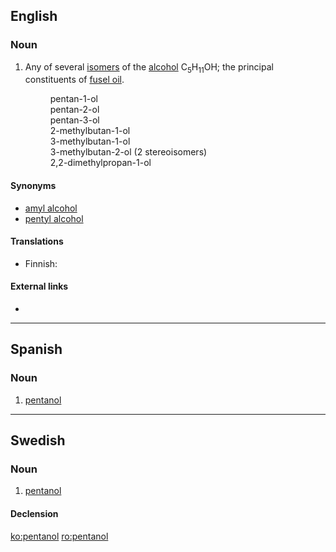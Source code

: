 ==English==
{{wikipedia}}

===Noun===
{{en-noun}}

# {{context|organic compound|lang=en}} Any of several [[isomer]]s of the [[alcohol]] C<sub>5</sub>H<sub>11</sub>OH; the principal constituents of [[fusel oil]].
#: pentan-1-ol
#: pentan-2-ol
#: pentan-3-ol
#: 2-methylbutan-1-ol
#: 3-methylbutan-1-ol
#: 3-methylbutan-2-ol (2 stereoisomers)
#: 2,2-dimethylpropan-1-ol

====Synonyms====
* [[amyl alcohol]]
* [[pentyl alcohol]]

====Translations====
{{trans-top|isomer}}
* Finnish: {{t|fi|amyylialkoholi}}
{{trans-mid}}
{{trans-bottom}}

====External links====
* {{pedialite|Amyl alcohol}}

----

==Spanish==
{{wikipedia|lang=es}}

===Noun===
{{es-noun|m|es}}

# {{context|organic compound|lang=es}} [[#English|pentanol]]

----

==Swedish==

===Noun===
{{sv-noun|c}}

# {{context|organic compound|lang=sv}} [[#English|pentanol]]

====Declension====
{{sv-infl-noun-c-er}}

[[ko:pentanol]]
[[ro:pentanol]]